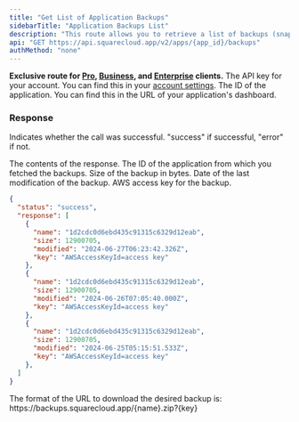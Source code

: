 ```yaml
---
title: "Get List of Application Backups"
sidebarTitle: "Application Backups List"
description: "This route allows you to retrieve a list of backups (snapshots) for a specific application."
api: "GET https://api.squarecloud.app/v2/apps/{app_id}/backups"
authMethod: "none"
---
```


<Warning>**Exclusive route for [Pro](https://squarecloud.app/en/pay?plan=pro), [Business](https://squarecloud.app/en/pay?plan=business), and [Enterprise](https://squarecloud.app/en/pay?plan=enterprise) clients.**</Warning>
<ParamField header="Authorization" type="string" placeholder="API KEY" required>
  The API key for your account. You can find this in your [account settings](https://squarecloud.app/account).
</ParamField>
<ParamField path="app_id" type="string" placeholder="Application ID" required>
  The ID of the application. You can find this in the URL of your application's dashboard.
</ParamField>

### Response

<ResponseField name="status" type="string">
  Indicates whether the call was successful. "success" if successful, "error" if not.
</ResponseField>
<ResponseField name="response" type="object">

The contents of the response.
<Expandable title="Toggle object">
<ResponseField name="name" type="string">
  The ID of the application from which you fetched the backups.
</ResponseField>
<ResponseField name="size" type="number">
  Size of the backup in bytes.
</ResponseField>
<ResponseField name="modified" type="string">
  Date of the last modification of the backup.
</ResponseField>
<ResponseField name="key" type="string">
  AWS access key for the backup.
</ResponseField>
</Expandable>
</ResponseField>
<ResponseExample>
```json
{
  "status": "success",
  "response": [
    {
      "name": "1d2cdc0d6ebd435c91315c6329d12eab",
      "size": 12900705,
      "modified": "2024-06-27T06:23:42.326Z",
      "key": "AWSAccessKeyId=access key"
    },
    {
      "name": "1d2cdc0d6ebd435c91315c6329d12eab",
      "size": 12900705,
      "modified": "2024-06-26T07:05:40.000Z",
      "key": "AWSAccessKeyId=access key"
    },
    {
      "name": "1d2cdc0d6ebd435c91315c6329d12eab",
      "size": 12900705,
      "modified": "2024-06-25T05:15:51.533Z",
      "key": "AWSAccessKeyId=access key"
    },
  ]
}
```
</ResponseExample>
<Note>The format of the URL to download the desired backup is: https://backups.squarecloud.app/{name}.zip?{key}</Note>